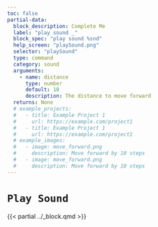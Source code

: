 ```yaml
---
toc: false
partial-data:
  block_description: Complete Me
  label: "play sound _"
  block_spec: "play sound %snd"
  help_screen: "playSound.png"
  selector: "playSound"
  type: command
  category: sound
  arguments:
    - name: distance
      type: number
      default: 10
      description: The distance to move forward
  returns: None
  # example_projects:
  #   - title: Example Project 1
  #     url: https://example.com/project1
  #   - title: Example Project 1
  #     url: https://example.com/project1
  # example_images:
  #   - image: move_forward.png
  #     description: Move forward by 10 steps
  #   - image: move_forward.png
  #     description: Move forward by 10 steps
---
```


# `Play Sound` { .unnumbered }

{{< partial ../_block.qmd >}}

